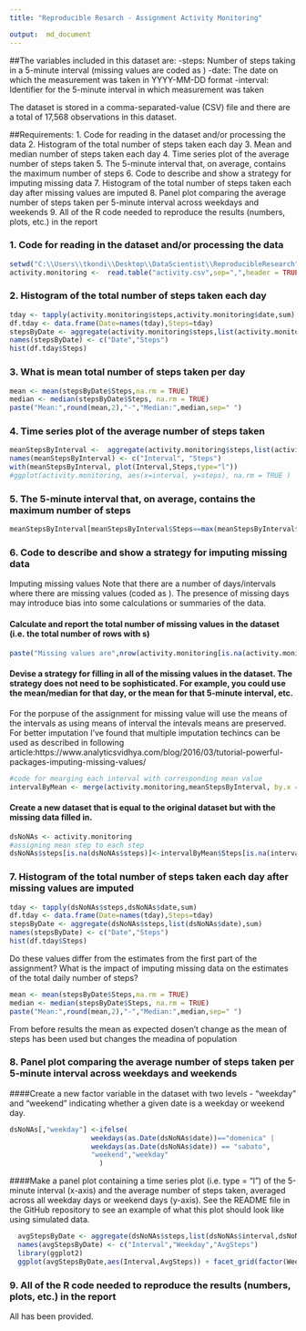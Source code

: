 ```yaml
---
title: "Reproducible Resarch - Assignment Activity Monitoring"

output:  md_document
---
```




##The variables included in this dataset are:
-steps: Number of steps taking in a 5-minute interval (missing values are coded as )
-date: The date on which the measurement was taken in YYYY-MM-DD format
-interval: Identifier for the 5-minute interval in which measurement was taken

The dataset is stored in a comma-separated-value (CSV) file and there are a total of 17,568 observations in this dataset.


##Requirements: 
1. Code for reading in the dataset and/or processing the data
2. Histogram of the total number of steps taken each day
3. Mean and median number of steps taken each day
4. Time series plot of the average number of steps taken
5. The 5-minute interval that, on average, contains the maximum number of steps
6. Code to describe and show a strategy for imputing missing data
7. Histogram of the total number of steps taken each day after missing values are imputed
8. Panel plot comparing the average number of steps taken per 5-minute interval across weekdays and weekends
9. All of the R code needed to reproduce the results (numbers, plots, etc.) in the report


### 1. Code for reading in the dataset and/or processing the data
```r
setwd("C:\\Users\\tkondi\\Desktop\\DataScientist\\ReproducibleResearch")
activity.monitoring <-  read.table("activity.csv",sep=",",header = TRUE)
```

### 2. Histogram of the total number of steps taken each day
```r
tday <- tapply(activity.monitoring$steps,activity.monitoring$date,sum)
df.tday <- data.frame(Date=names(tday),Steps=tday)
stepsByDate <- aggregate(activity.monitoring$steps,list(activity.monitoring$date),sum)
names(stepsByDate) <- c("Date","Steps")
hist(df.tday$Steps)
```

### 3. What is mean total number of steps taken per day
```r
mean <- mean(stepsByDate$Steps,na.rm = TRUE)
median <- median(stepsByDate$Steps, na.rm = TRUE)
paste("Mean:",round(mean,2),"-","Median:",median,sep=" ")
```

### 4. Time series plot of the average number of steps taken
```r
meanStepsByInterval <-  aggregate(activity.monitoring$steps,list(activity.monitoring$interval),mean,na.rm = TRUE)
names(meanStepsByInterval) <- c("Interval", "Steps")
with(meanStepsByInterval, plot(Interval,Steps,type="l"))        
#ggplot(activity.monitoring, aes(x=interval, y=steps), na.rm = TRUE )  + stat_summary(fun.y="mean",,geom="bar")
```

### 5. The 5-minute interval that, on average, contains the maximum number of steps
```r
meanStepsByInterval[meanStepsByInterval$Steps==max(meanStepsByInterval$Steps),]

```
### 6. Code to describe and show a strategy for imputing missing data
Imputing missing values
Note that there are a number of days/intervals where there are missing values (coded as ). The presence of missing days may introduce bias into some calculations or summaries of the data.

#### Calculate and report the total number of missing values in the dataset (i.e. the total number of rows with s)
```r
paste("Missing values are",nrow(activity.monitoring[is.na(activity.monitoring$steps),]),"of",nrow(activity.monitoring),"total rows.", round(nrow(activity.monitoring[is.na(activity.monitoring$steps),])/nrow(activity.monitoring)*100,2),"%",sep=" ")
```
#### Devise a strategy for filling in all of the missing values in the dataset. The strategy does not need to be sophisticated. For example, you could use the mean/median for that day, or the mean for that 5-minute interval, etc.

For the porpuse of the assignment for missing value will use the means of the intervals as using means of interval the intevals means are preserved. For better imputation I've found that multiple imputation techincs can be used as described in following article:https://www.analyticsvidhya.com/blog/2016/03/tutorial-powerful-packages-imputing-missing-values/  

```r
#code for mearging each interval with corresponding mean value
intervalByMean <- merge(activity.monitoring,meanStepsByInterval, by.x = "interval", by.y = "Interval" )
```

#### Create a new dataset that is equal to the original dataset but with the missing data filled in.
```r
dsNoNAs <- activity.monitoring
#assigning mean step to each step
dsNoNAs$steps[is.na(dsNoNAs$steps)]<-intervalByMean$Steps[is.na(intervalByMean$steps)] 
```

### 7. Histogram of the total number of steps taken each day after missing values are imputed

```r
tday <- tapply(dsNoNAs$steps,dsNoNAs$date,sum)
df.tday <- data.frame(Date=names(tday),Steps=tday)
stepsByDate <- aggregate(dsNoNAs$steps,list(dsNoNAs$date),sum)
names(stepsByDate) <- c("Date","Steps")
hist(df.tday$Steps)
```


Do these values differ from the estimates from the first part of the assignment? What is the impact of imputing missing data on the estimates of the total daily number of steps?
```r
mean <- mean(stepsByDate$Steps,na.rm = TRUE)
median <- median(stepsByDate$Steps, na.rm = TRUE)
paste("Mean:",round(mean,2),"-","Median:",median,sep=" ")
```

From before results the mean as expected dosen't change as the mean of steps has been used but changes the meadina of population


### 8. Panel plot comparing the average number of steps taken per 5-minute interval across weekdays and weekends

####Create a new factor variable in the dataset with two levels - "weekday" and "weekend" indicating whether a given date is a weekday or weekend day.

```r
dsNoNAs[,"weekday"] <-ifelse(
                    weekdays(as.Date(dsNoNAs$date))=="domenica" |
                    weekdays(as.Date(dsNoNAs$date)) == "sabato",
                    "weekend","weekday"
                      )

```

####Make a panel plot containing a time series plot (i.e. type = "l") of the 5-minute interval (x-axis) and the average number of steps taken, averaged across all weekday days or weekend days (y-axis). See the README file in the GitHub repository to see an example of what this plot should look like using simulated data.

```r
  avgStepsByDate <- aggregate(dsNoNAs$steps,list(dsNoNAs$interval,dsNoNAs$weekday),mean)
  names(avgStepsByDate) <- c("Interval","Weekday","AvgSteps")
  library(ggplot2)
  ggplot(avgStepsByDate,aes(Interval,AvgSteps)) + facet_grid(factor(Weekday)~. ) +   geom_line()
```

### 9. All of the R code needed to reproduce the results (numbers, plots, etc.) in the report
All has been provided. 
